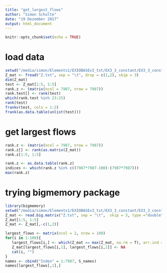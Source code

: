 ```yaml
---
title: "get_largest_flows"
author: "Simon Schulte"
date: "19 Dezember 2017"
output: html_document
---
```


```r
knitr::opts_chunk$set(echo = TRUE)
```

# load data
```r
setwd("/media/simon/Elements1/EXIOBASEv3_txt/EX3_3_constant/EX3_3_constant_ixi/2011")
Z_mat <- fread("Z.txt", sep = "\t", drop = c(1,2), skip = 3)
dim(Z_mat)
test <- Z_mat[1:5, 1:5]
rank.z <- (matrix(ncol = 7987, nrow = 7987))
rank.test[] <- rank(test)
which(rank.test %in% 23:25)
rank(test)
frankv(test, cols = 1:2)
frank(as.data.table(unlist(test)))
```


# get largest flows
```r
rank.z <- (matrix(ncol = 7987, nrow = 7987))
rank.z[] <- rank(as.matrix(Z_mat))
rank.z[1:5, 1:5]

rank.z <- as.data.table(rank.z)
indices <- which(rank.z %in% c((7987*7987-100):(7987*7987)))
max(rank.z)

```



# trying bigmemory package
```r
library(bigmemory)
setwd("/media/simon/Elements1/EXIOBASEv3_txt/EX3_3_constant/EX3_3_constant_ixi/2011")
Z_mat <- read.big.matrix("Z.txt", sep = "\t",  skip = 3, type ="double")
Z_mat[1:5, 1:5]
Z_mat <- Z_mat[,-c(1,2)]

largest_flows <- matrix(ncol = 2, nrow = 100)
for(i in 1:100){
   largest_flows[i,] <- which(Z_mat == max(Z_mat, na.rm = T), arr.ind = T)
   Z_mat[largest_flows[i,1], largest_flows[i,2]] <- NA
   cat(i, "")
}
names <- cbind("Index" = 1:7987, S_names)
names[largest_flows[,1],]


```








